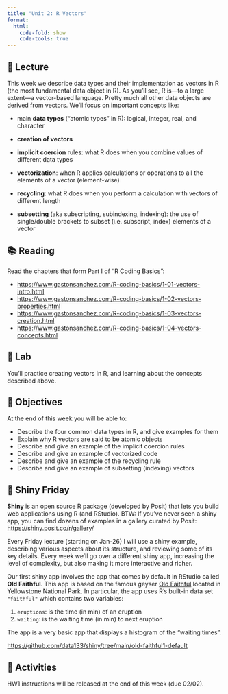 ```yaml
---
title: "Unit 2: R Vectors"
format:
  html:
    code-fold: show
    code-tools: true
---
```



## 📖 Lecture

This week we describe data types and their implementation as vectors in R (the most fundamental data object in R). As you'll see, R is---to a large extent---a vector-based language. Pretty much all other data objects are derived from vectors. We'll focus on important concepts like:

- main __data types__ ("atomic types" in R): logical, integer, real, and character

- __creation of vectors__

- __implicit coercion__ rules: what R does when you combine values of different data types

- __vectorization__: when R applies calculations or operations to all the elements of a vector (element-wise)

- __recycling__: what R does when you perform a calculation with vectors of different length

- __subsetting__ (aka subscripting, subindexing, indexing): the use of single/double brackets to subset (i.e. subscript, index) elements of a vector



## 📚 Reading

Read the chapters that form Part I of "R Coding Basics":

- <a href="https://www.gastonsanchez.com/R-coding-basics/1-01-vectors-intro.html" target="_blank">https://www.gastonsanchez.com/R-coding-basics/1-01-vectors-intro.html</a>
- <a href="https://www.gastonsanchez.com/R-coding-basics/1-02-vectors-properties.html" target="_blank">https://www.gastonsanchez.com/R-coding-basics/1-02-vectors-properties.html</a>
- <a href="https://www.gastonsanchez.com/R-coding-basics/1-03-vectors-creation.html" target="_blank">https://www.gastonsanchez.com/R-coding-basics/1-03-vectors-creation.html</a>
- <a href="https://www.gastonsanchez.com/R-coding-basics/1-04-vectors-concepts.html" target="_blank">https://www.gastonsanchez.com/R-coding-basics/1-04-vectors-concepts.html</a>
 


## 🔬 Lab

You'll practice creating vectors in R, and learning about the concepts described above.

 

## 🎯 Objectives

At the end of this week you will be able to:

- Describe the four common data types in R, and give examples for them
- Explain why R vectors are said to be atomic objects
- Describe and give an example of the implicit coercion rules
- Describe and give an example of vectorized code
- Describe and give an example of the recycling rule
- Describe and give an example of subsetting (indexing) vectors
 


## 🔆 Shiny Friday

__Shiny__ is an open source R package (developed by Posit) that lets you build web applications using R (and RStudio). BTW: If you've never seen a shiny app, you can find dozens of examples in a gallery curated by Posit: <https://shiny.posit.co/r/gallery/>

Every Friday lecture (starting on Jan-26) I will use a shiny example, describing various aspects about its structure, and reviewing some of its key details. Every week we'll go over a different shiny app, increasing the level of complexity, but also making it more interactive and richer.

Our first shiny app involves the app that comes by default in RStudio called __Old Faithful__. This app is based on the famous geyser <a href="https://www.yellowstonepark.com/things-to-do/geysers-hot-springs/about-old-faithful/" target="_blank">Old Faithful</a> located in Yellowstone National Park. In particular, the app uses R's built-in data set `"faithful"` which contains two variables:

1) `eruptions`: is the time (in min) of an eruption
2) `waiting`: is the waiting time (in min) to next eruption 

The app is a very basic app that displays a histogram of the "waiting times".

<a href="https://github.com/data133/shiny/tree/main/old-faithful1-default" target="_blank">https://github.com/data133/shiny/tree/main/old-faithful1-default</a>



## 🔔 Activities

HW1 instructions will be released at the end of this week (due 02/02).



